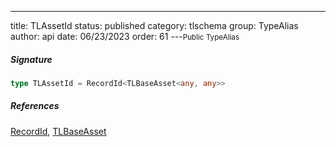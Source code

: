 ---
title: TLAssetId
status: published
category: tlschema
group: TypeAlias
author: api
date: 06/23/2023
order: 61
---<Small>Public TypeAlias</Small>




##### Signature


```ts
type TLAssetId = RecordId<TLBaseAsset<any, any>>
```

##### References

[RecordId](/gen/store/RecordId-type), [TLBaseAsset](/gen/tlschema/TLBaseAsset-interface)

